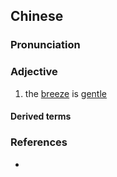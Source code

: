 {{also|风清}}
==Chinese==
{{zh-forms|s=风清}}

===Pronunciation===
{{zh-pron
|m=fēngqīng
|c=fung1 cing1
|cat=a
}}

===Adjective===
{{zh-adj}}

# {{lb|zh|literary}} the [[breeze]] is [[gentle]]

====Derived terms====
{{zh-der|月白風清}}

===References===
* {{cite-book
|last=
|first=
|authorlink=
|coauthors=
|year=2007
|title=[[w:Hanyu Da Cidian|Hanyu Da Cidian 3.0]]
|language=Mandarin
|publisher={{w|Commercial Press}}
|location=[[Hong Kong]]
|isbn=9789620702778}}